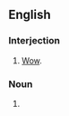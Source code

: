 ==English==

===Interjection===
{{en-interj}}

# {{lb|en|slang}} [[wow|Wow]].

===Noun===
{{head|en|noun form}}

# {{plural of|wowzer|lang=en}}